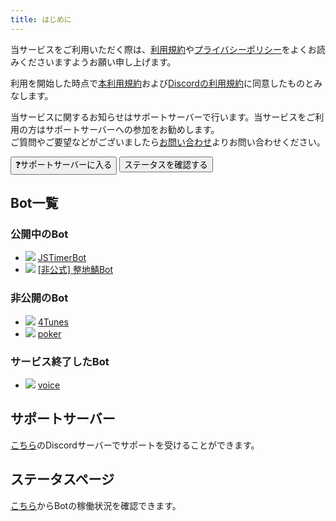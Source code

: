 ```yaml
---
title: はじめに
---
```


当サービスをご利用いただく際は、[利用規約](../tos.mdx)や[プライバシーポリシー](../privacy.mdx)をよくお読みくださいますようお願い申し上げます。  

利用を開始した時点で[本利用規約](../tos.mdx)および[Discordの利用規約](https://discord.com/terms)に同意したものとみなします。  

当サービスに関するお知らせはサポートサーバーで行います。当サービスをご利用の方はサポートサーバーへの参加をお勧めします。  
ご質問やご要望などがございましたら[お問い合わせ](../contact.mdx)よりお問い合わせください。

<Button to='https://redirect.conarin.com/discord/bot/support' style='secondary'>:question:サポートサーバーに入る</Button>
<Button to='https://redirect.conarin.com/discord/bot/status' style='secondary'>ステータスを確認する</Button>

## Bot一覧
### 公開中のBot
- ![](https://cdn.discordapp.com/avatars/641265812753350676/8cbc91afaceb9e429a06cec561f44935.webp?size=16) [JSTimerBot](./timer/index.mdx)
- ![](https://cdn.discordapp.com/avatars/603431090530549790/c3022d00c96bdb9a754abf7a0aff58ee.webp?size=16) [\[非公式\] 整地鯖Bot](./seichi/index.mdx)

### 非公開のBot
- ![](https://cdn.discordapp.com/avatars/600255121602904074/4af5c325b70771a9acd5aa54d2114ec1.webp?size=16) [4Tunes](./4tunes/index.mdx)
- ![](https://cdn.discordapp.com/avatars/691476574314168411/d584b25175c8c7b2fb5df899f649bd92.webp?size=16) [poker](./poker/index.mdx)

### サービス終了したBot
- ![](https://cdn.discordapp.com/avatars/759445670410584064/1277f8b40c2dd57a30cbbec0dc125f2f.webp?size=16) [voice](./voice/index.mdx)

## サポートサーバー
[こちら](https://redirect.conarin.com/discord/bot/support)のDiscordサーバーでサポートを受けることができます。

## ステータスページ
[こちら](https://redirect.conarin.com/discord/bot/status)からBotの稼働状況を確認できます。